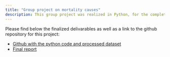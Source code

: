 ```yaml
---
title: "Group project on mortality causes"
description: This group project was realized in Python, for the completion of a "Machine Learning for Business and Economics" course at Korea University.
---
```

<p class="m-0">Please find below the finalized delivarables as well as a link to the github repository for this project:</p>
- [Github with the python code and processed dataset]()
- [Final report](final_report_recession.pdf)